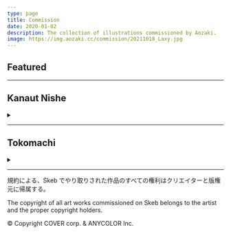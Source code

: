 ```yaml
---
type: page
title: Commission
date: 2020-01-02
description: The collection of illustrations commissioned by Aozaki.
image: https://img.aozaki.cc/commission/20211018_Laxy.jpg
---
```



## Featured

<List Featured="true" />

---

## Kanaut Nishe

<details><summary children="More other works about Kanaut Nishe"/>

<List CharaFilter="nishe" Featured="false" />

</details>

---

## Tokomachi

<details><summary children="More other works about Tokomachi / Suisei"/>

<List CharaFilter="tkmt" Featured="false" />

</details>

---

<div className="text-center text-xs">

規約による、Skeb でやり取りされた作品のすべての権利はクリエイターと版権元に帰属する。

The copyright of all art works commissioned on Skeb belongs to the artist and the proper copyright holders.

© Copyright COVER corp. & ANYCOLOR Inc.

</div>

